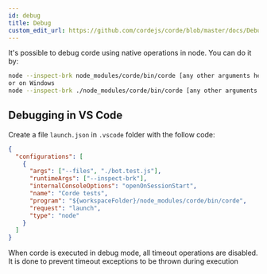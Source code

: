 ```yaml
---
id: debug
title: Debug
custom_edit_url: https://github.com/cordejs/corde/blob/master/docs/Debug.mdx
---
```


It's possible to debug corde using native operations in node. You can do it by:

```bash
node --inspect-brk node_modules/corde/bin/corde [any other arguments here]
or on Windows
node --inspect-brk ./node_modules/corde/bin/corde [any other arguments here]
```

## Debugging in VS Code

Create a file `launch.json` in `.vscode` folder with the follow code:

```json
{
  "configurations": [
    {
      "args": ["--files", "./bot.test.js"],
      "runtimeArgs": ["--inspect-brk"],
      "internalConsoleOptions": "openOnSessionStart",
      "name": "Corde tests",
      "program": "${workspaceFolder}/node_modules/corde/bin/corde",
      "request": "launch",
      "type": "node"
    }
  ]
}
```

When corde is executed in debug mode, all timeout operations are disabled.
It is done to prevent timeout exceptions to be thrown during execution
